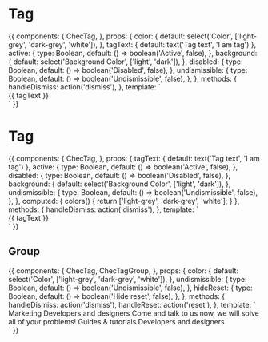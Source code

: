 
<Meta title="Components/Tag" component={Tag} />

# Tag

<Props of={Tag} />

<Preview>
  <Story name="Default">
    {{
      components: {
        ChecTag,
      },
      props: {
        color: {
          default: select('Color', ['light-grey', 'dark-grey', 'white']),
        },
        tagText: {
          default: text('Tag text', 'I am tag')
        },
        active: {
          type: Boolean,
          default: () => boolean('Active', false),
        },
        background: {
          default: select('Background Color', ['light', 'dark']),
        },
        disabled: {
          type: Boolean,
          default: () => boolean('Disabled', false),
        },
        undismissible: {
          type: Boolean,
          default: () => boolean('Undismissible', false),
        },
      },
      methods: {
        handleDismiss: action('dismiss'),
      },
      template: `
        <div class="py-16 w-full flex justify-around" :class="{'bg-gray-600': background === 'dark'}">
          <ChecTag
            :color="color"
            :active="active"
            :disabled="disabled"
            :undismissible="undismissible"
            @dismiss="handleDismiss"
          >
            {{ tagText }}
          </ChecTag>
        </div>`
    }}
  </Story>
</Preview>

# Tag

<Props of={Tag} />

<Preview>
  <Story name="States">
    {{
      components: {
        ChecTag,
      },
      props: {
        tagText: {
          default: text('Tag text', 'I am tag')
        },
        active: {
          type: Boolean,
          default: () => boolean('Active', false),
        },
        disabled: {
          type: Boolean,
          default: () => boolean('Disabled', false),
        },
        background: {
          default: select('Background Color', ['light', 'dark']),
        },
        undismissible: {
          type: Boolean,
          default: () => boolean('Undismissible', false),
        },
      },
      computed: {
        colors() {
          return ['light-grey', 'dark-grey', 'white'];
        }
      },
      methods: {
        handleDismiss: action('dismiss'),
      },
      template: `
        <div class="py-16 w-full flex justify-around" :class="{'bg-gray-600': background === 'dark'}">
          <div v-for="color in colors" class="mb-4">
            <ChecTag
              :color="color"
              :active="active"
              :disabled="disabled"
              :undismissible="undismissible"
              @dismiss="handleDismiss"
            >
              {{ tagText }}
            </ChecTag>
          </div>
        </div>`
    }}
  </Story>
</Preview>

## Group

<Preview>
  <Story name="Group">
    {{
      components: {
        ChecTag,
        ChecTagGroup,
      },
      props: {
        color: {
          default: select('Color', ['light-grey', 'dark-grey', 'white']),
        },
        undismissible: {
          type: Boolean,
          default: () => boolean('Undismissible', false),
        },
        hideReset: {
          type: Boolean,
          default: () => boolean('Hide reset', false),
        },
      },
      methods: {
        handleDismiss: action('dismiss'),
        handleReset: action('reset'),
      },
      template: `
        <div class="mx-auto max-w-4xl pt-6">
          <ChecTagGroup :hide-reset="hideReset" @reset="handleReset">
            <ChecTag :color="color" :undismissible="undismissible" @dismiss="handleDismiss">
              Marketing
            </ChecTag>
            <ChecTag :color="color" :undismissible="undismissible" active @dismiss="handleDismiss">
              Developers and designers
            </ChecTag>
            <ChecTag :color="color" :undismissible="undismissible" active disabled @dismiss="handleDismiss">
              Come and talk to us now, we will solve all of your problems!
            </ChecTag>
            <ChecTag :color="color" :undismissible="undismissible" disabled @dismiss="handleDismiss">
              Guides &amp; tutorials
            </ChecTag>
            <ChecTag :color="color" :undismissible="undismissible" @dismiss="handleDismiss">
              Developers and designers
            </ChecTag>
          </ChecTagGroup>
        </div>`
    }}
  </Story>
</Preview>

